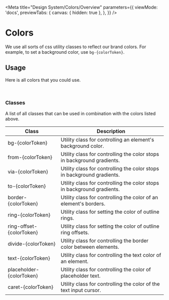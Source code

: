 
<Meta
  title="Design System/Colors/Overview"
  parameters={{
    viewMode: 'docs',
    previewTabs: {
      canvas: { hidden: true },
    },
  }}
/>

# Colors

We use all sorts of css utility classes to reflect our brand colors. For example, to set a background color, use `bg-{colorToken}`.

## Usage

Here is all colors that you could use.

<Story id="design-system-colors--visual-guide" />

<br />

### Classes

A list of all classes that can be used in combination with the colors listed above.

| Class                    | Description                                                            |
| ------------------------ | ---------------------------------------------------------------------- |
| bg-{colorToken}          | Utility class for controlling an element's background color.           |
| from-{colorToken}        | Utility class for controlling the color stops in background gradients. |
| via-{colorToken}         | Utility class for controlling the color stops in background gradients. |
| to-{colorToken}          | Utility class for controlling the color stops in background gradients. |
| border-{colorToken}      | Utility class for controlling the color of an element's borders.       |
| ring-{colorToken}        | Utility class for setting the color of outline rings.                  |
| ring-offset-{colorToken} | Utility class for setting the color of outline ring offsets.           |
| divide-{colorToken}      | Utility class for controlling the border color between elements.       |
| text-{colorToken}        | Utility class for controlling the text color of an element.            |
| placeholder-{colorToken} | Utility class for controlling the color of placeholder text.           |
| caret-{colorToken}       | Utility class for controlling the color of the text input cursor.      |
